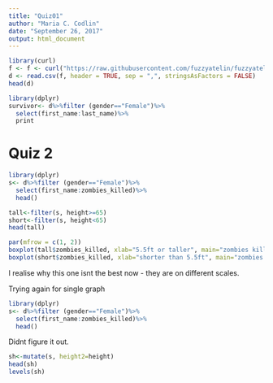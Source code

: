 ```yaml
---
title: "Quiz01"
author: "Maria C. Codlin"
date: "September 26, 2017"
output: html_document
---
```


```r
library(curl)
f <- f <- curl("https://raw.githubusercontent.com/fuzzyatelin/fuzzyatelin.github.io/master/AN597_Fall17/zombies.csv")
d <- read.csv(f, header = TRUE, sep = ",", stringsAsFactors = FALSE)
head(d)
```

```r
library(dplyr)
survivor<- d%>%filter (gender=="Female")%>%
  select(first_name:last_name)%>%
  print
```
# Quiz 2

```r
library(dplyr)
s<- d%>%filter (gender=="Female")%>%
  select(first_name:zombies_killed)%>%
  head()
```

```r
tall<-filter(s, height>=65)
short<-filter(s, height<65)
head(tall)
```
```r
par(mfrow = c(1, 2))
boxplot(tall$zombies_killed, xlab="5.5ft or taller", main="zombies killed by tall women")
boxplot(short$zombies_killed, xlab="shorter than 5.5ft", main="zombies killed by short women")
```
I realise why this one isnt the best now - they are on different scales. 


Trying again for single graph
```r
library(dplyr)
s<- d%>%filter (gender=="Female")%>%
  select(first_name:zombies_killed)%>%
  head()
```
Didnt figure it out. 
```r
sh<-mutate(s, height2=height)
head(sh)
levels(sh)
```
